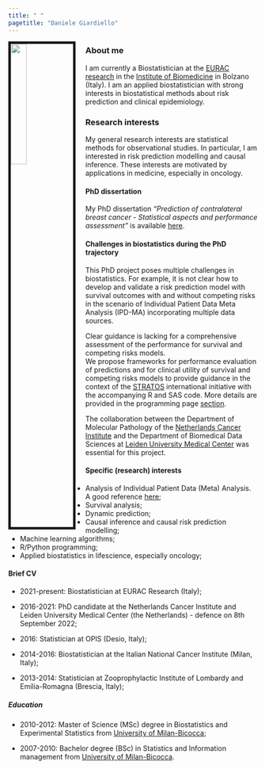 ```yaml
---
title: " "
pagetitle: "Daniele Giardiello"
---
```



<link rel="stylesheet" href="https://cdn.jsdelivr.net/gh/jpswalsh/academicons@1/css/academicons.min.css">

<img src="images/DanieleGiardiello.jpg" style="width:25%; border:5px solid; margin-right: 20px" align="left">


### About me
I am currently a Biostatistician at the [EURAC research](https://www.eurac.edu/en) in the [Institute of Biomedicine](https://www.eurac.edu/en/institutes-centers/institute-for-biomedicine) in Bolzano (Italy).
I am an applied biostatistician with strong interests in biostatistical methods about risk prediction and clinical epidemiology.  

### Research interests
My general research interests are statistical methods for observational studies. In particular, I am interested in risk prediction modelling and causal inference. These interests are motivated by applications in medicine, especially in oncology. 

#### PhD dissertation 
My PhD dissertation _"Prediction of contralateral breast cancer - Statistical aspects and performance assessment"_ is available [here](https://books.gildeprint.nl/thesis/579953-Giardiello/). 

#### Challenges in biostatistics during the PhD trajectory
This PhD project poses multiple challenges in biostatistics. For example, it is not clear how to develop and validate a risk prediction model with survival outcomes with and without competing risks in the scenario of Individual Patient Data Meta Analysis (IPD-MA) incorporating multiple data sources.   

Clear guidance is lacking for a comprehensive assessment of the performance for survival and competing risks models.  
We propose frameworks for performance evaluation of predictions and for clinical utility of survival and competing risks models to provide guidance in the context of the [STRATOS](https://www.stratos-initiative.org/) international initiative with the accompanying R and SAS code. More details are provided in the programming page [section](https://danielegiardiello.github.io/programming.html). 

The collaboration between the Department of Molecular Pathology of the [Netherlands Cancer Institute](https://www.nki.nl/) and the Department of Biomedical Data Sciences at [Leiden University Medical Center](https://www.lumc.nl/org/bds/) was essential for this project.

#### Specific (research) interests

+ Analysis of Individual Patient Data (Meta) Analysis. A good reference [here](https://www.ipdma.co.uk/); 
+ Survival analysis;  
+ Dynamic prediction;  
+ Causal inference and causal risk prediction modelling;  
+ Machine learning algorithms;  
+ R/Python programming;  
+ Applied biostatistics in lifescience, especially oncology;


#### Brief CV

+ 2021-present: Biostatistician at EURAC Research (Italy);  

+ 2016-2021: PhD candidate at the Netherlands Cancer Institute and Leiden University Medical Center (the Netherlands) - defence on 8th September 2022;  

+ 2016: Statistician at OPIS (Desio, Italy);  

+ 2014-2016: Biostatistician at the Italian National Cancer Institute (Milan, Italy);  

+ 2013-2014: Statistician at Zooprophylactic Institute of Lombardy and Emilia-Romagna (Brescia, Italy);  


##### Education

+ 2010-2012: Master of Science (MSc) degree in Biostatistics and Experimental Statistics from [University of Milan-Bicocca](https://en.unimib.it/);   

+ 2007-2010: Bachelor degree (BSc) in Statistics and Information management from [University of Milan-Bicocca](https://en.unimib.it/).  









